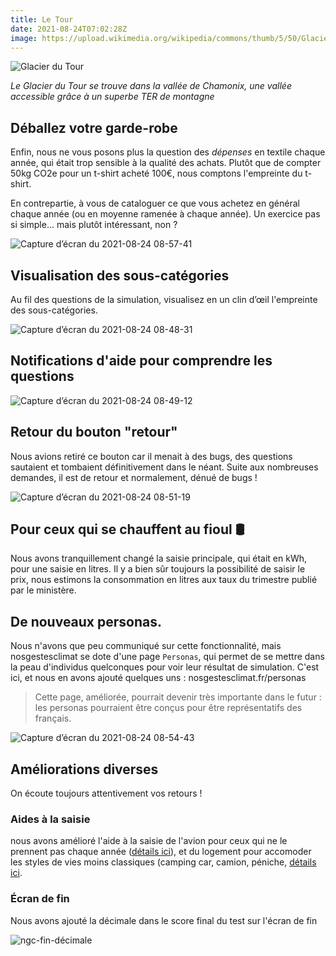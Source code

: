 ---
title: Le Tour
date: 2021-08-24T07:02:28Z
image: https://upload.wikimedia.org/wikipedia/commons/thumb/5/50/Glacier_du_Tour_2021.jpg/270px-Glacier_du_Tour_2021.jpg
---

![Glacier du Tour](https://upload.wikimedia.org/wikipedia/commons/thumb/5/50/Glacier_du_Tour_2021.jpg/270px-Glacier_du_Tour_2021.jpg)

_Le Glacier du Tour se trouve dans la vallée de Chamonix, une vallée accessible grâce à un superbe TER de montagne_

## Déballez votre garde-robe

Enfin, nous ne vous posons plus la question des _dépenses_ en textile chaque année, qui était trop sensible à la qualité des achats. Plutôt que de compter 50kg CO2e pour un t-shirt acheté 100€, nous comptons l'empreinte du t-shirt.

En contrepartie, à vous de cataloguer ce que vous achetez en général chaque année (ou en moyenne ramenée à chaque année). Un exercice pas si simple... mais plutôt intéressant, non ?

![Capture d’écran du 2021-08-24 08-57-41](https://user-images.githubusercontent.com/1177762/130571129-d0be75f2-989a-4f84-858d-0c8ce803e561.png)

## Visualisation des sous-catégories

Au fil des questions de la simulation, visualisez en un clin d’œil l'empreinte des sous-catégories.

![Capture d’écran du 2021-08-24 08-48-31](https://user-images.githubusercontent.com/1177762/130569828-bee5d46a-0709-4e8a-ab6b-f94f54bbdf0d.png)

## Notifications d'aide pour comprendre les questions

![Capture d’écran du 2021-08-24 08-49-12](https://user-images.githubusercontent.com/1177762/130569970-663eb9ac-4647-4943-b4de-befb12bcb7e2.png)

## Retour du bouton "retour"

Nous avions retiré ce bouton car il menait à des bugs, des questions sautaient et tombaient définitivement dans le néant. Suite aux nombreuses demandes, il est de retour et normalement, dénué de bugs !

![Capture d’écran du 2021-08-24 08-51-19](https://user-images.githubusercontent.com/1177762/130570246-0bebdfc3-4fae-40c8-9011-6999713fdcf9.png)

## Pour ceux qui se chauffent au fioul 🛢️

Nous avons tranquillement changé la saisie principale, qui était en kWh, pour une saisie en litres.
Il y a bien sûr toujours la possibilité de saisir le prix, nous estimons la consommation en litres aux taux du trimestre publié par le ministère.

## De nouveaux personas.

Nous n'avons que peu communiqué sur cette fonctionnalité, mais nosgestesclimat se dote d'une page `Personas`, qui permet de se mettre dans la peau d'individus quelconques pour voir leur résultat de simulation. C'est ici, et nous en avons ajouté quelques uns : nosgestesclimat.fr/personas

> Cette page, améliorée, pourrait devenir très importante dans le futur : les personas pourraient être conçus pour être représentatifs des français.

![Capture d’écran du 2021-08-24 08-54-43](https://user-images.githubusercontent.com/1177762/130570763-0101210c-3f08-49af-b376-572b649ad5d4.png)

## Améliorations diverses

On écoute toujours attentivement vos retours !

### Aides à la saisie

nous avons amélioré l'aide à la saisie de l'avion pour ceux qui ne le prennent pas chaque année ([détails ici](https://github.com/datagir/nosgestesclimat/commit/e3d74925b8ff31d6cf40531e6a07a1f97c9f1237)), et du logement pour accomoder les styles de vies moins classiques (camping car, camion, péniche, [détails ici](https://github.com/datagir/nosgestesclimat/commit/e900598708402620bc3664500db4c1d111f24515).

### Écran de fin

Nous avons ajouté la décimale dans le score final du test sur l'écran de fin

![ngc-fin-décimale](https://user-images.githubusercontent.com/1177762/130571538-ff8753ce-78c6-4d64-a63c-9128c015545e.gif)
